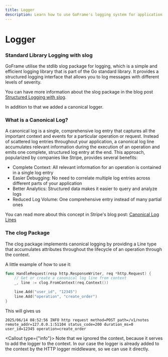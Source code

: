```yaml
---
title: Logger
description: Learn how to use GoFrame's logging system for application monitoring and debugging
---
```



# Logger

### Standard Library Logging with slog
GoFrame utilise the stdlib slog package for logging, which is a simple and efficient logging library that is part of the Go standard library. It provides a structured logging interface that allows you to log messages with different levels of severity.

You can have more information about the slog package in the blog post [Structured Logging with slog](https://go.dev/blog/slog).

In addition to that we added a canonical logger.

### What is a Canonical Log?

A canonical log is a single, comprehensive log entry that captures all the important context and events for a particular operation or request. Instead of scattered log entries throughout your application, a canonical log line accumulates relevant information during the execution of an operation and emits one complete, structured log entry at the end.
This approach, popularized by companies like Stripe, provides several benefits:

- Complete Context: All relevant information for an operation is contained in a single log entry
- Easier Debugging: No need to correlate multiple log entries across different parts of your application
- Better Analytics: Structured data makes it easier to query and analyze logs
- Reduced Log Volume: One comprehensive entry instead of many partial ones

You can read more about this concept in Stripe's blog post: [Canonical Log Lines](https://stripe.com/blog/canonical-log-lines)

### The clog Package

The clog package implements canonical logging by providing a Line type that accumulates attributes throughout the lifecycle of an operation through the context.

A little example of how to use it:

```go filename="example.go"
func HandleRequest(resp http.ResponseWriter, req *http.Request) {
	// Get or create a canonical log line from context
	_, line := clog.FromContext(req.Context())

	line.Add("user_id", "12345")
	line.Add("operation", "create_order")
}
```

This will gives us

```
2025/06/14 08:52:56 INFO http request method=POST path=/v1/notes remote_addr=127.0.0.1:51104 status_code=200 duration_ms=0 user_id=12345 operation=create_order
```

<Callout type={"info"}>
Note that we ignored the context, because it serves to add the logger to the context.
In our case the logger is already added to the context by the HTTP logger middleware, so we can use it directly.
</Callout>

